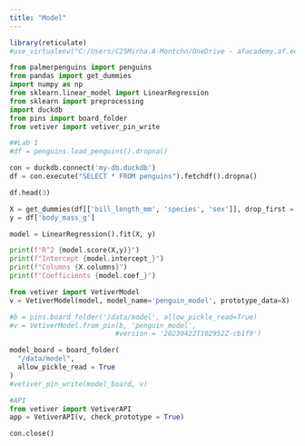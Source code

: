 ```yaml
---
title: "Model"
---
```


```r
library(reticulate)
#use_virtualenv("C:/Users/C25Mirha.A-Montcho/OneDrive - afacademy.af.edu/Documents/Math378Project/.venv", required = T)
```

```python
from palmerpenguins import penguins
from pandas import get_dummies
import numpy as np
from sklearn.linear_model import LinearRegression
from sklearn import preprocessing
import duckdb
from pins import board_folder
from vetiver import vetiver_pin_write
```

```python
##Lab 1
#df = penguins.load_penguins().dropna()

con = duckdb.connect('my-db.duckdb')
df = con.execute("SELECT * FROM penguins").fetchdf().dropna()

df.head(3)
```

```python
X = get_dummies(df[['bill_length_mm', 'species', 'sex']], drop_first = True)
y = df['body_mass_g']

model = LinearRegression().fit(X, y)
```

```python

print(f"R^2 {model.score(X,y)}")
print(f"Intercept {model.intercept_}")
print(f"Columns {X.columns}")
print(f"Coefficients {model.coef_}")
```

```python

from vetiver import VetiverModel
v = VetiverModel(model, model_name='penguin_model', prototype_data=X)

#b = pins.board_folder('/data/model', allow_pickle_read=True)
#v = VetiverModel.from_pin(b, 'penguin_model', 
                          #version = '20230422T102952Z-cb1f9')
```

```python

model_board = board_folder(
  "/data/model", 
  allow_pickle_read = True
)
#vetiver_pin_write(model_board, v)
```

```python
#API
from vetiver import VetiverAPI
app = VetiverAPI(v, check_prototype = True)
```

```python
con.close()
```
